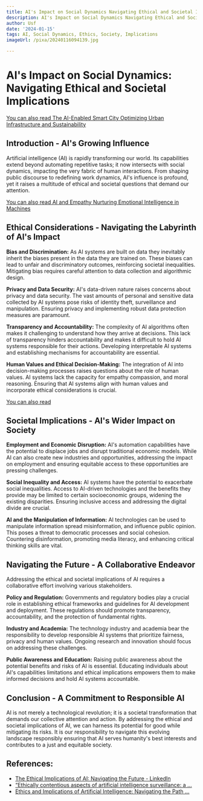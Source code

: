 ```yaml
---
title: AI's Impact on Social Dynamics Navigating Ethical and Societal Implications
description: AI's Impact on Social Dynamics Navigating Ethical and Societal Implications
author: Usf
date: '2024-01-15'
tags: AI, Social Dynamics, Ethics, Society, Implications
imageUrl: /pixa/20240116094139.jpg

---
```

# **AI's Impact on Social Dynamics: Navigating Ethical and Societal Implications**

[You can also read The AI-Enabled  Smart City Optimizing Urban Infrastructure and Sustainability](The%20AI-Enabled%20Smart%20City%20Optimizing%20Urban%20Infrastructure%20and%20Sustainability)


## **Introduction - AI's  Growing Influence**
Artificial intelligence (AI) is rapidly transforming our world. Its capabilities extend beyond  automating repetitive tasks; it now intersects with  social dynamics, impacting the very fabric  of human interactions. From shaping public discourse to redefining work dynamics, AI's influence is profound, yet it raises a multitude of ethical and societal questions that demand our attention.

[You can also read AI and  Empathy Nurturing  Emotional Intelligence in Machines](AI%20and%20Empathy%20Nurturing%20Emotional%20Intelligence%20in%20Machines)


## **Ethical Considerations - Navigating the Labyrinth of AI's Impact**
**Bias  and Discrimination:**
As AI systems are built on  data they inevitably inherit the biases present in the data they are trained on. These biases can lead to unfair and discriminatory outcomes, reinforcing societal inequalities. Mitigating  bias requires careful attention to data collection and algorithmic design.

**Privacy and Data  Security:**
AI's data-driven  nature raises concerns about privacy and data  security. The vast amounts of personal  and sensitive data collected by AI  systems pose risks of  identity theft, surveillance and manipulation. Ensuring privacy and implementing robust data protection measures are paramount.

**Transparency and Accountability:**
The complexity of AI algorithms often makes it challenging to understand how they arrive at  decisions. This lack of transparency  hinders accountability and makes it difficult to hold AI systems responsible for their  actions. Developing interpretable AI systems and establishing mechanisms for accountability are essential.

**Human  Values and  Ethical Decision-Making:**
The integration of AI  into decision-making processes  raises questions about the role of human values. AI  systems lack the  capacity for empathy compassion, and moral reasoning. Ensuring that AI systems align with human values and incorporate  ethical considerations is crucial.

[You can also read ]()


## **Societal Implications - AI's Wider Impact on Society**
**Employment and Economic Disruption:**
AI's automation capabilities have the potential to displace jobs and disrupt  traditional  economic models. While AI can also create new industries and opportunities, addressing the impact on  employment and ensuring  equitable access  to these opportunities are pressing challenges.

**Social Inequality and Access:**
AI systems have the potential to exacerbate social inequalities. Access to AI-driven technologies and the benefits they provide may be limited to certain socioeconomic groups,  widening the existing disparities. Ensuring inclusive access and addressing the digital divide are crucial.

**AI and the Manipulation of Information:**
AI technologies can be used  to manipulate information spread misinformation,  and influence public opinion.  This poses a threat to democratic processes and social  cohesion. Countering  disinformation, promoting media literacy, and enhancing critical thinking skills are vital.

## **Navigating the Future - A Collaborative Endeavor**
Addressing  the ethical  and societal implications of AI  requires  a collaborative effort involving  various stakeholders.

**Policy  and Regulation:**
Governments and  regulatory  bodies  play a crucial role in establishing ethical  frameworks and guidelines for AI  development and deployment. These regulations should promote transparency, accountability, and the protection of fundamental rights.

**Industry and Academia:**
The technology industry and academia  bear the responsibility to develop responsible AI systems that prioritize fairness, privacy and human values. Ongoing research and innovation should focus on  addressing these challenges.

**Public Awareness and Education:**
Raising public awareness about the potential benefits and risks of AI is essential. Educating individuals about AI's capabilities limitations and  ethical implications empowers them to make informed decisions and hold AI systems accountable.

## **Conclusion - A Commitment  to Responsible AI**
AI is not merely a technological  revolution; it is a societal transformation that demands our collective attention and  action. By  addressing  the ethical and societal implications of AI, we can harness its potential for good while mitigating its risks. It  is our responsibility to navigate this evolving landscape  responsibly ensuring that AI serves humanity's best interests and contributes  to a just and equitable society.

## References:
- [The Ethical Implications of AI: Navigating the Future - LinkedIn](https://www.linkedin.com/pulse/ethical-implications-ai-navigating-future-bansari-kikani)
- [“Ethically contentious aspects of artificial intelligence surveillance: a ...](https://link.springer.com/article/10.1007/s43681-022-00196-y)
- [Ethics and Implications of Artificial Intelligence: Navigating the Path ...](https://medium.com/aimonks/ethics-and-implications-of-artificial-intelligence-navigating-the-path-to-responsible-innovation-9738d0bd8a2b)
